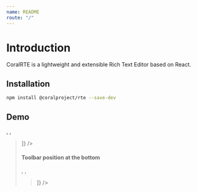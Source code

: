 ```yaml
---
name: README
route: "/"
---
```




# Introduction

CoralRTE is a lightweight and extensible Rich Text Editor based on React.

## Installation

```bash
npm install @coralproject/rte --save-dev
```

## Demo

<Playground>
  <CoralRTE features={[<Bold />, <Italic />, <Blockquote />]} />
</Playground>

#### Toolbar position at the bottom

<Playground>
  <CoralRTE
    toolbarPosition="bottom"
    features={[<Bold />, <Italic />, <Blockquote />]}
  />
</Playground>
